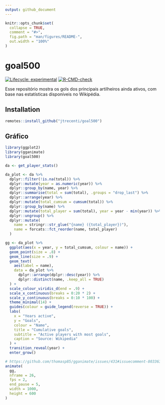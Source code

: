 ```yaml
---
output: github_document
---
```


<!-- README.md is generated from README.Rmd. Please edit that file -->

```r
knitr::opts_chunk$set(
  collapse = TRUE,
  comment = "#>",
  fig.path = "man/figures/README-",
  out.width = "100%"
)
```

# goal500

<!-- badges: start -->
[![Lifecycle: experimental](https://img.shields.io/badge/lifecycle-experimental-orange.svg)](https://lifecycle.r-lib.org/articles/stages.html#experimental)
[![R-CMD-check](https://github.com/jtrecenti/goal500/workflows/R-CMD-check/badge.svg)](https://github.com/jtrecenti/goal500/actions)
<!-- badges: end -->

Esse repositório mostra os gols dos principais artilheiros ainda ativos, com base nas estatísticas disponíveis no Wikipédia.

## Installation

```r
remotes::install_github("jtrecenti/goal500")
```

## Gráfico

```r
library(ggplot2)
library(gganimate)
library(goal500)

da <- get_player_stats()

da_plot <- da %>% 
  dplyr::filter(!is.na(total)) %>% 
  dplyr::mutate(year = as.numeric(year)) %>% 
  dplyr::group_by(name, year) %>% 
  dplyr::summarise(total = sum(total), .groups = "drop_last") %>% 
  dplyr::arrange(year) %>% 
  dplyr::mutate(total_cumsum = cumsum(total)) %>% 
  dplyr::group_by(name) %>% 
  dplyr::mutate(total_player = sum(total), year = year - min(year)) %>% 
  dplyr::ungroup() %>% 
  dplyr::mutate(
    name = stringr::str_glue("{name} ({total_player})"),
    name = forcats::fct_reorder(name, total_player)
  )

gg <- da_plot %>% 
  ggplot(aes(x = year, y = total_cumsum, colour = name)) +
  geom_point(size = .8) +
  geom_line(size = .9) +
  geom_text(
    aes(label = name),
    data = da_plot %>% 
      dplyr::arrange(dplyr::desc(year)) %>% 
      dplyr::distinct(name, .keep_all = TRUE)
  ) +
  scale_colour_viridis_d(end = .9) +
  scale_x_continuous(breaks = 0:20 * 2) +
  scale_y_continuous(breaks = 0:10 * 100) +
  theme_minimal(14) +
  guides(colour = guide_legend(reverse = TRUE)) +
  labs(
    x = "Years active", 
    y = "Goals",
    colour = "Name",
    title = "Cumulative goals",
    subtitle = "Active players with most goals",
    caption = "Source: Wikipedia"
  ) +
  transition_reveal(year) +
  enter_grow()

# https://github.com/thomasp85/gganimate/issues/431#issuecomment-803363466
animate(
  gg, 
  nframe = 26,
  fps = 2,
  end_pause = 5,
  width = 1000, 
  height = 600
)
```


